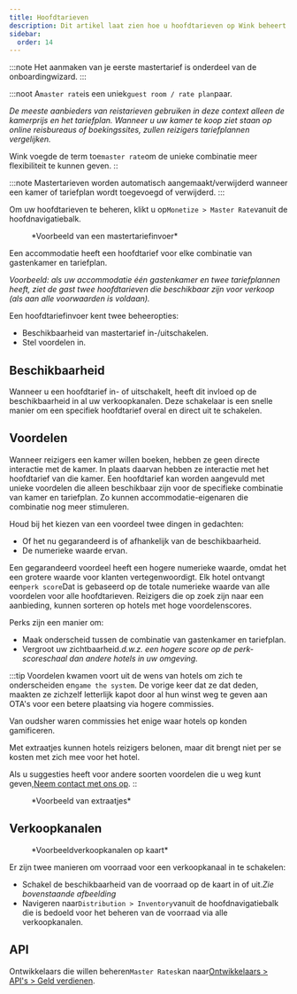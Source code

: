 ```yaml
---
title: Hoofdtarieven
description: Dit artikel laat zien hoe u hoofdtarieven op Wink beheert.
sidebar:
  order: 14
---
```


:::note
Het aanmaken van je eerste mastertarief is onderdeel van de onboardingwizard.
:::

:::noot
A`master rate`is een uniek`guest room / rate plan`paar.

*De meeste aanbieders van reistarieven gebruiken in deze context alleen de kamerprijs en het tariefplan. Wanneer u uw kamer te koop ziet staan op online reisbureaus of boekingssites, zullen reizigers tariefplannen vergelijken.*

Wink voegde de term toe`master rate`om de unieke combinatie meer flexibiliteit te kunnen geven.
::

:::note
Mastertarieven worden automatisch aangemaakt/verwijderd wanneer een kamer of tariefplan wordt toegevoegd of verwijderd.
:::

Om uw hoofdtarieven te beheren, klikt u op`Monetize > Master Rate`vanuit de hoofdnavigatiebalk.

<figure>
  <CloudinaryImage width="350" height="484" resize="scale" quality="best" alt="Hoofdtarief" src="academy/master-rate" errorImage="noimage_opaque_nyrtl0.png" />

  <figcaption>*Voorbeeld van een mastertariefinvoer*</figcaption>
</figure>


Een accommodatie heeft een hoofdtarief voor elke combinatie van gastenkamer en tariefplan.

*Voorbeeld: als uw accommodatie één gastenkamer en twee tariefplannen heeft, ziet de gast twee hoofdtarieven die beschikbaar zijn voor verkoop (als aan alle voorwaarden is voldaan).*

Een hoofdtariefinvoer kent twee beheeropties:

* Beschikbaarheid van mastertarief in-/uitschakelen.
* Stel voordelen in.

## Beschikbaarheid

Wanneer u een hoofdtarief in- of uitschakelt, heeft dit invloed op de beschikbaarheid in al uw verkoopkanalen. Deze schakelaar is een snelle manier om een specifiek hoofdtarief overal en direct uit te schakelen.

## Voordelen

Wanneer reizigers een kamer willen boeken, hebben ze geen directe interactie met de kamer. In plaats daarvan hebben ze interactie met het hoofdtarief van die kamer.
Een hoofdtarief kan worden aangevuld met unieke voordelen die alleen beschikbaar zijn voor de specifieke combinatie van kamer en tariefplan. Zo kunnen accommodatie-eigenaren die combinatie nog meer stimuleren.

Houd bij het kiezen van een voordeel twee dingen in gedachten:

* Of het nu gegarandeerd is of afhankelijk van de beschikbaarheid.
* De numerieke waarde ervan.

Een gegarandeerd voordeel heeft een hogere numerieke waarde, omdat het een grotere waarde voor klanten vertegenwoordigt.
Elk hotel ontvangt een`perk score`Dat is gebaseerd op de totale numerieke waarde van alle voordelen voor alle hoofdtarieven.
Reizigers die op zoek zijn naar een aanbieding, kunnen sorteren op hotels met hoge voordelenscores.

Perks zijn een manier om:

* Maak onderscheid tussen de combinatie van gastenkamer en tariefplan.
* Vergroot uw zichtbaarheid.*d.w.z. een hogere score op de perk-scoreschaal dan andere hotels in uw omgeving.*

:::tip
Voordelen kwamen voort uit de wens van hotels om zich te onderscheiden en`game the system`.
De vorige keer dat ze dat deden, maakten ze zichzelf letterlijk kapot door al hun winst weg te geven aan OTA's voor een betere plaatsing via hogere commissies.

Van oudsher waren commissies het enige waar hotels op konden gamificeren.

Met extraatjes kunnen hotels reizigers belonen, maar dit brengt niet per se kosten met zich mee voor het hotel.

Als u suggesties heeft voor andere soorten voordelen die u weg kunt geven,[Neem contact met ons op](mailto:hi@wink.travel).
::

<figure>
  <CloudinaryImage width="700" height="263" resize="scale" quality="best" alt="Voordelen" src="academy/perks" errorImage="noimage_opaque_nyrtl0.png" />

  <figcaption>*Voorbeeld van extraatjes*</figcaption>
</figure>


## Verkoopkanalen

<figure>
  <CloudinaryImage width="350" height="368" resize="scale" quality="best" alt="Verkoopkanalen" src="academy/sales-channels-card" errorImage="noimage_opaque_nyrtl0.png" />

  <figcaption>*Voorbeeldverkoopkanalen op kaart*</figcaption>
</figure>


Er zijn twee manieren om voorraad voor een verkoopkanaal in te schakelen:

* Schakel de beschikbaarheid van de voorraad op de kaart in of uit.*Zie bovenstaande afbeelding*
* Navigeren naar`Distribution > Inventory`vanuit de hoofdnavigatiebalk die is bedoeld voor het beheren van de voorraad via alle verkoopkanalen.

## API

Ontwikkelaars die willen beheren`Master Rates`kan naar[Ontwikkelaars > API's > Geld verdienen](/developers/apis/#monetize-api).

